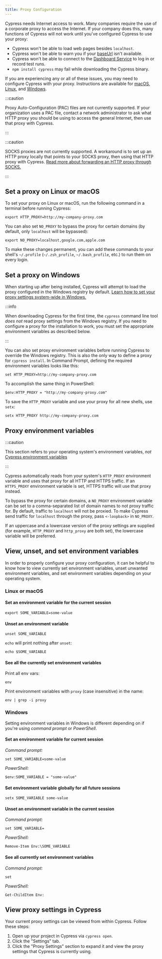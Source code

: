 ```yaml
---
title: Proxy Configuration
---
```


Cypress needs Internet access to work. Many companies require the use of a
corporate proxy to access the Internet. If your company does this, many
functions of Cypress will not work until you've configured Cypress to use your
proxy:

- Cypress won't be able to load web pages besides `localhost`.
- Cypress won't be able to warn you if your
  [baseUrl](/guides/references/configuration#Global) isn't available.
- Cypress won't be able to connect to the
  [Dashboard Service](/guides/dashboard/introduction) to log in or record test
  runs.
- `npm install cypress` may fail while downloading the Cypress binary.

If you are experiencing any or all of these issues, you may need to configure
Cypress with your proxy. Instructions are available for
[macOS](#Set-a-proxy-on-Linux-or-macOS),
[Linux](#Set-a-proxy-on-Linux-or-macOS), and [Windows](#Set-a-proxy-on-Windows).

:::caution

Proxy Auto-Configuration (PAC) files are not currently supported. If your
organization uses a PAC file, contact a network administrator to ask what HTTP
proxy you should be using to access the general Internet, then use that proxy
with Cypress.

:::

:::caution

SOCKS proxies are not currently supported. A workaround is to set up an HTTP
proxy locally that points to your SOCKS proxy, then using that HTTP proxy with
Cypress.
[Read more about forwarding an HTTP proxy through SOCKS.](https://superuser.com/questions/423563/convert-http-requests-to-socks5)

:::

## Set a proxy on Linux or macOS

To set your proxy on Linux or macOS, run the following command in a terminal
before running Cypress:

```shell
export HTTP_PROXY=http://my-company-proxy.com
```

You can also set `NO_PROXY` to bypass the proxy for certain domains (by default,
only `localhost` will be bypassed):

```shell
export NO_PROXY=localhost,google.com,apple.com
```

To make these changes permanent, you can add these commands to your shell's
`~/.profile` (`~/.zsh_profile`, `~/.bash_profile`, etc.) to run them on every
login.

## Set a proxy on Windows

When starting up after being installed, Cypress will attempt to load the proxy
configured in the Windows registry by default.
[Learn how to set your proxy settings system-wide in Windows.](https://www.howtogeek.com/tips/how-to-set-your-proxy-settings-in-windows-8.1/)

:::info

When downloading Cypress for the first time, the `cypress` command line tool
_does not_ read proxy settings from the Windows registry. If you need to
configure a proxy for the installation to work, you must set the appropriate
environment variables as described below.

:::

You can also set proxy environment variables before running Cypress to override
the Windows registry. This is also the only way to define a proxy for
`cypress install`. In Command Prompt, defining the required environment
variables looks like this:

```shell
set HTTP_PROXY=http://my-company-proxy.com
```

To accomplish the same thing in PowerShell:

```shell
$env:HTTP_PROXY = "http://my-company-proxy.com"
```

To save the `HTTP_PROXY` variable and use your proxy for all new shells, use
`setx`:

```shell
setx HTTP_PROXY http://my-company-proxy.com
```

## Proxy environment variables

:::caution

This section refers to your operating system's environment variables, _not_
[Cypress environment variables](/guides/guides/environment-variables)

:::

Cypress automatically reads from your system's `HTTP_PROXY` environment variable
and uses that proxy for all HTTP and HTTPS traffic. If an `HTTPS_PROXY`
environment variable is set, HTTPS traffic will use that proxy instead.

To bypass the proxy for certain domains, a `NO_PROXY` environment variable can
be set to a comma-separated list of domain names to not proxy traffic for. By
default, traffic to `localhost` will not be proxied. To make Cypress send
traffic for `localhost` through the proxy, pass `<-loopback>` in `NO_PROXY`.

If an uppercase and a lowercase version of the proxy settings are supplied (for
example, `HTTP_PROXY` and `http_proxy` are both set), the lowercase variable
will be preferred.

## View, unset, and set environment variables

In order to properly configure your proxy configuration, it can be helpful to
know how to view currently set environment variables, unset unwanted environment
variables, and set environment variables depending on your operating system.

### Linux or macOS

#### Set an environment variable for the current session

```shell
export SOME_VARIABLE=some-value
```

#### Unset an environment variable

```shell
unset SOME_VARIABLE
```

`echo` will print nothing after `unset`:

```shell
echo $SOME_VARIABLE
```

#### See all the currently set environment variables

Print all env vars:

```shell
env
```

Print environment variables with `proxy` (case insensitive) in the name:

```shell
env | grep -i proxy
```

### Windows

Setting environment variables in Windows is different depending on if you're
using _command prompt_ or _PowerShell_.

#### Set an environment variable for current session

_Command prompt:_

```shell
set SOME_VARIABLE=some-value
```

_PowerShell:_

```shell
$env:SOME_VARIABLE = "some-value"
```

#### Set environment variable globally for all future sessions

```shell
setx SOME_VARIABLE some-value
```

#### Unset an environment variable in the current session

_Command prompt:_

```shell
set SOME_VARIABLE=
```

_PowerShell:_

```shell
Remove-Item Env:\SOME_VARIABLE
```

#### See all currently set environment variables

_Command prompt:_

```shell
set
```

_PowerShell:_

```shell
Get-ChildItem Env:
```

## View proxy settings in Cypress

Your current proxy settings can be viewed from within Cypress. Follow these
steps:

1. Open up your project in Cypress via `cypress open`.
2. Click the "Settings" tab.
3. Click the "Proxy Settings" section to expand it and view the proxy settings
   that Cypress is currently using.

<DocsImage src="/img/guides/configuration/test-runner-settings-proxy-configuration.jpg" alt="Proxy configuration in the Desktop app"></DocsImage>
